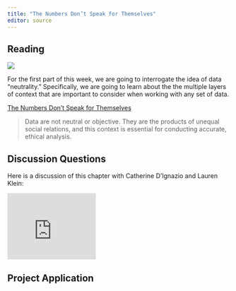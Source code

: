 ```yaml
---
title: "The Numbers Don’t Speak for Themselves"
editor: source
---
```


## Reading 

::: {.column-margin}
![](images/data-feminism.jpeg)
:::

For the first part of this week, we are going to 
interrogate the idea of data "neutrality." Specifically, we are going to learn about the
the multiple layers of context that are important to consider when working with any set of data. 

[The Numbers Don’t Speak for Themselves](https://data-feminism.mitpress.mit.edu/pub/czq9dfs5/release/3)

> Data are not neutral or objective. They are the products of unequal social relations, and this context is essential for conducting accurate, ethical analysis.

## Discussion Questions

<!-- What problems does big data solve versus create? -->

<!-- What are your thoughts on how we label graphs with context? -->

<!-- Where does responsibility lie for proving data context in your area? How does funding play in? -->

<!-- Which actors in the data ecosystem are responsible for providing context? End  users? Data publishers? Data intermediaries?   -->

<!-- What steps can we take to ensure context is considered? How can we more effectively present context through data visualization? -->

<!-- Which power imbalances have led to silences in the dataset or data that is missing altogether?  -->

<!-- Library of missing data: -->
<!-- https://mimionuoha.com/the-library-of-missing-datasets -->

::: {.column-margin}
Here is a discussion of this chapter with Catherine D'Ignazio and Lauren Klein:

<iframe width="200" height="150" src="https://www.youtube.com/embed/eaoVeEIIpQc?si=dSLz3uRL0M0m-ubV" title="YouTube video player" frameborder="0" allow="accelerometer; autoplay; clipboard-write; encrypted-media; gyroscope; picture-in-picture; web-share" referrerpolicy="strict-origin-when-cross-origin" allowfullscreen></iframe>
:::

## Project Application

